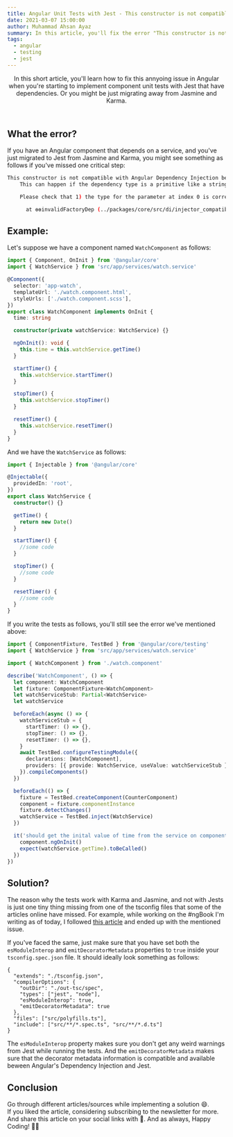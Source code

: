 ```yaml
---
title: Angular Unit Tests with Jest - This constructor is not compatible with Angular Dependency Injection
date: 2021-03-07 15:00:00
author: Muhammad Ahsan Ayaz
summary: In this article, you'll fix the error "This constructor is not compatible with Angular Dependency Injection" when working with Jest for unit tests.
tags:
  - angular
  - testing
  - jest
---
```


<IonicCourse />
<header>
  In this short article, you'll learn how to fix this annyoing issue in Angular when you're starting
  to implement component unit tests with Jest that have dependencies. Or you might be just migrating
  away from Jasmine and Karma.
</header>

## What the error?

If you have an Angular component that depends on a service, and you've just migrated to Jest from Jasmine and Karma,
you might see something as follows if you've missed one critical step:

```bash
This constructor is not compatible with Angular Dependency Injection because its dependency at index 0 of the parameter list is invalid.
    This can happen if the dependency type is a primitive like a string or if an ancestor of this class is missing an Angular decorator.

    Please check that 1) the type for the parameter at index 0 is correct and 2) the correct Angular decorators are defined for this class and its ancestors.

      at ɵɵinvalidFactoryDep (../packages/core/src/di/injector_compatibility.ts:112:9)
```

## Example:

Let's suppose we have a component named `WatchComponent` as follows:

```typescript
import { Component, OnInit } from '@angular/core'
import { WatchService } from 'src/app/services/watch.service'

@Component({
  selector: 'app-watch',
  templateUrl: './watch.component.html',
  styleUrls: ['./watch.component.scss'],
})
export class WatchComponent implements OnInit {
  time: string

  constructor(private watchService: WatchService) {}

  ngOnInit(): void {
    this.time = this.watchService.getTime()
  }

  startTimer() {
    this.watchService.startTimer()
  }

  stopTimer() {
    this.watchService.stopTimer()
  }

  resetTimer() {
    this.watchService.resetTimer()
  }
}
```

And we have the `WatchService` as follows:

```typescript
import { Injectable } from '@angular/core'

@Injectable({
  providedIn: 'root',
})
export class WatchService {
  constructor() {}

  getTime() {
    return new Date()
  }

  startTimer() {
    //some code
  }

  stopTimer() {
    //some code
  }

  resetTimer() {
    //some code
  }
}
```

If you write the tests as follows, you'll still see the error we've mentioned above:

```typescript {2,9,10,13-17,20,28,33}
import { ComponentFixture, TestBed } from '@angular/core/testing'
import { WatchService } from 'src/app/services/watch.service'

import { WatchComponent } from './watch.component'

describe('WatchComponent', () => {
  let component: WatchComponent
  let fixture: ComponentFixture<WatchComponent>
  let watchServiceStub: Partial<WatchService>
  let watchService

  beforeEach(async () => {
    watchServiceStub = {
      startTimer: () => {},
      stopTimer: () => {},
      resetTimer: () => {},
    }
    await TestBed.configureTestingModule({
      declarations: [WatchComponent],
      providers: [{ provide: WatchService, useValue: watchServiceStub }],
    }).compileComponents()
  })

  beforeEach(() => {
    fixture = TestBed.createComponent(CounterComponent)
    component = fixture.componentInstance
    fixture.detectChanges()
    watchService = TestBed.inject(WatchService)
  })

  it('should get the inital value of time from the service on component init', () => {
    component.ngOnInit()
    expect(watchService.getTime).toBeCalled()
  })
})
```

## Solution?

The reason why the tests work with Karma and Jasmine, and not with Jests is just one tiny
thing missing from one of the tsconfig files that some of the articles online have missed. For example, while working on the #ngBook I'm writing as of today, I followed [this article](https://ordina-jworks.github.io/testing/2018/08/03/testing-angular-with-jest.html) and ended up
with the mentioned issue.

If you've faced the same, just make sure that you have set both the `esModuleInterop` and `emitDecoratorMetadata` properties to `true` inside your `tsconfig.spec.json` file.
It should ideally look something as follows:

```typescript{5-7}
{
  "extends": "./tsconfig.json",
  "compilerOptions": {
    "outDir": "./out-tsc/spec",
    "types": ["jest", "node"],
    "esModuleInterop": true,
    "emitDecoratorMetadata": true
  },
  "files": ["src/polyfills.ts"],
  "include": ["src/**/*.spec.ts", "src/**/*.d.ts"]
}

```

The `esModuleInterop` property makes sure you don't get any weird warnings from Jest while running the tests. And the `emitDecoratorMetadata` makes sure that the decorator metadata information is compatible and available beween Angular's Dependency Injection and Jest.

## Conclusion

Go through different articles/sources while implementing a solution 😄. <br/> If you liked the article, considering subscribing to the newsletter for more. And share this article on your social links with 🖤.
And as always, Happy Coding! 🙌🏼
